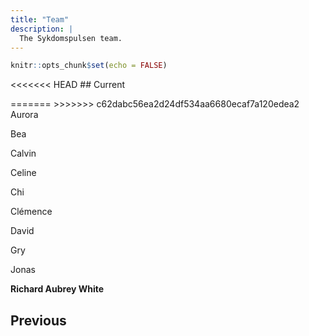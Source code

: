 ```yaml
---
title: "Team"
description: |
  The Sykdomspulsen team.
---
```


```r
knitr::opts_chunk$set(echo = FALSE)
```

<<<<<<< HEAD
## Current

=======
>>>>>>> c62dabc56ea2d24df534aa6680ecaf7a120edea2
Aurora

Bea

Calvin

Celine

Chi

Clémence

David

Gry

Jonas

**Richard Aubrey White** 

## Previous

